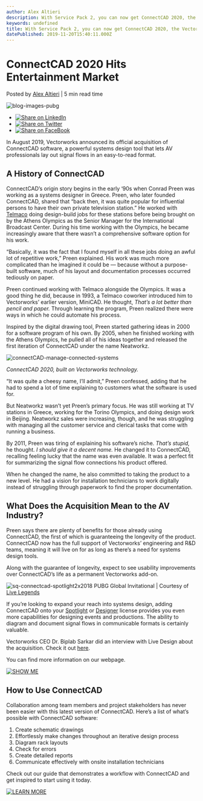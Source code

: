 ```yaml
---
author: Alex Altieri
description: With Service Pack 2, you can now get ConnectCAD 2020, the Vectorworks signal flow add-on for the AV industry. Read for a history of its development.
keywords: undefined
title: With Service Pack 2, you can now get ConnectCAD 2020, the Vectorworks signal flow add-on for the AV industry. Read for a history of its development. 
datePublished: 2019-11-20T15:40:11.000Z
---
```

  

# ConnectCAD 2020 Hits Entertainment Market

 Posted by [Alex Altieri](https://blog.vectorworks.net/author/alex-altieri) | 5 min read time 

![blog-images-pubg](https://blog.vectorworks.net/hubfs/blog-images-pubg.jpg) 

* [![Share on LinkedIn](https://2659751.fs1.hubspotusercontent-na1.net/hubfs/2659751/michaelDemo/share-LI.png)](http://www.linkedin.com/shareArticle?mini=true&url=https%3A%2F%2Fblog.vectorworks.net%2Fconnectcad2020-hits-entertainment-market)
* [![Share on Twitter](https://2659751.fs1.hubspotusercontent-na1.net/hubfs/2659751/michaelDemo/share-TW.png)](https://www.twitter.com/share?text=ConnectCAD%202020%20Hits%20Entertainment%20Market&url=https%3A%2F%2Fblog.vectorworks.net%2Fconnectcad2020-hits-entertainment-market&via=PMGTweets)
* [![Share on FaceBook](https://2659751.fs1.hubspotusercontent-na1.net/hubfs/2659751/michaelDemo/share-FB.png)](https://www.facebook.com/sharer/sharer.php?u=https%3A%2F%2Fblog.vectorworks.net%2Fconnectcad2020-hits-entertainment-market)

In August 2019, Vectorworks announced its official acquisition of ConnectCAD software, a powerful systems design tool that lets AV professionals lay out signal flows in an easy-to-read format.

## A History of ConnectCAD

ConnectCAD’s origin story begins in the early ‘90s when Conrad Preen was working as a systems designer in Greece. Preen, who later founded ConnectCAD, shared that “back then, it was quite popular for influential persons to have their own private television station.” He worked with [Telmaco](https://www.telmaco.gr/en/) doing design-build jobs for these stations before being brought on by the Athens Olympics as the Senior Manager for the International Broadcast Center. During his time working with the Olympics, he became increasingly aware that there wasn’t a comprehensive software option for his work.

“Basically, it was the fact that I found myself in all these jobs doing an awful lot of repetitive work,” Preen explained. His work was much more complicated than he imagined it could be — because without a purpose-built software, much of his layout and documentation processes occurred tediously on paper.

Preen continued working with Telmaco alongside the Olympics. It was a good thing he did, because in 1993, a Telmaco coworker introduced him to Vectorworks’ earlier version, MiniCAD. He thought, _That’s a lot better than pencil and paper._ Through learning the program, Preen realized there were ways in which he could automate his process.

Inspired by the digital drawing tool, Preen started gathering ideas in 2000 for a software program of his own. By 2005, when he finished working with the Athens Olympics, he pulled all of his ideas together and released the first iteration of ConnectCAD under the name Neatworkz.

![connectCAD-manage-connected-systems](https://blog.vectorworks.net/hs-fs/hubfs/Blog%20Images/191120_ConnectCAD/connectCAD-manage-connected-systems.jpg?width=600&name=connectCAD-manage-connected-systems.jpg)

_ConnectCAD 2020, built on Vectorworks technology._

“It was quite a cheesy name, I’ll admit,” Preen confessed, adding that he had to spend a lot of time explaining to customers what the software is used for.

But Neatworkz wasn’t yet Preen’s primary focus. He was still working at TV stations in Greece, working for the Torino Olympics, and doing design work in Beijing. Neatworkz sales were increasing, though, and he was struggling with managing all the customer service and clerical tasks that come with running a business.

By 2011, Preen was tiring of explaining his software’s niche. _That’s stupid,_ he thought. _I should give it a decent name._ He changed it to ConnectCAD, recalling feeling lucky that the name was even available. It was a perfect fit for summarizing the signal flow connections his product offered.

When he changed the name, he also committed to taking the product to a new level. He had a vision for installation technicians to work digitally instead of struggling through paperwork to find the proper documentation.

## What Does the Acquisition Mean to the AV Industry?

Preen says there are plenty of benefits for those already using ConnectCAD, the first of which is guaranteeing the longevity of the product. ConnectCAD now has the full support of Vectorworks’ engineering and R&D teams, meaning it will live on for as long as there’s a need for systems design tools.

Along with the guarantee of longevity, expect to see usability improvements over ConnectCAD’s life as a permanent Vectorworks add-on.

![sq-connectcad-spotlight2x](https://blog.vectorworks.net/hs-fs/hubfs/Blog%20Images/191120_ConnectCAD/sq-connectcad-spotlight2x.jpg?width=600&name=sq-connectcad-spotlight2x.jpg)2018 PUBG Global Invitational | Courtesy of [Live Legends](https://www.livelegends.com/)

If you’re looking to expand your reach into systems design, adding ConnectCAD onto your [Spotlight](https://www.vectorworks.net/en-US/spotlight?utm%5Fcampaign=connectcad&utm%5Fmedium=planetvectorworks&utm%5Fsource=intext&utm%5Fcontent=connectcad112019) or [Designer](https://www.vectorworks.net/en-US/designer?utm%5Fcampaign=connectcad&utm%5Fmedium=planetvectorworks&utm%5Fsource=intext&utm%5Fcontent=connectcad112019) license provides you even more capabilities for designing events and productions. The ability to diagram and document signal flows in communicable formats is certainly valuable.

Vectorworks CEO Dr. Biplab Sarkar did an interview with Live Design about the acquisition. Check it out [here](https://www.livedesignonline.com/business-people-news/vectorworks-acquires-connectcad).

You can find more information on our webpage.

[![SHOW ME](https://no-cache.hubspot.com/cta/default/3018241/57714da6-270a-4818-a796-0f08f1833a96.png)](https://cta-redirect.hubspot.com/cta/redirect/3018241/57714da6-270a-4818-a796-0f08f1833a96) 

## How to Use ConnectCAD

Collaboration among team members and project stakeholders has never been easier with this latest version of ConnectCAD. Here’s a list of what’s possible with ConnectCAD software:

1. Create schematic drawings
2. Effortlessly make changes throughout an iterative design process
3. Diagram rack layouts
4. Check for errors
5. Create detailed reports
6. Communicate effectively with onsite installation technicians

Check out our guide that demonstrates a workflow with ConnectCAD and get inspired to start using it today.

[![LEARN MORE](https://no-cache.hubspot.com/cta/default/3018241/254fa111-aea4-4171-bcc3-38b3d8473a07.png)](https://cta-redirect.hubspot.com/cta/redirect/3018241/254fa111-aea4-4171-bcc3-38b3d8473a07) 

  